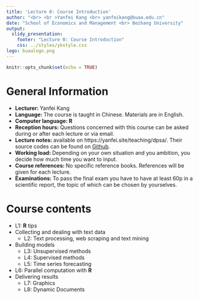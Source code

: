 ```yaml
---
title: 'Lecture 0: Course Introduction'
author: "<br> <br >Yanfei Kang <br> yanfeikang@buaa.edu.cn"
date: "School of Economics and Management <br> Beihang University"
output:
  slidy_presentation:
    footer: "Lecture 0: Course Introduction"
    css: ../styles/ykstyle.css
logo: buaalogo.png
---
```


```r
knitr::opts_chunk$set(echo = TRUE)
```

# General Information

- **Lecturer: ** Yanfei Kang 
- **Language: **The course is taught in Chinese. Materials are in
English.
- **Computer language: R**
- **Reception hours: **Questions concerned with this course can be asked during or after each lecture or via email.
- **Lecture notes: ** available on https://yanfei.site/teaching/dpsa/. Their source codes can be found on  [Github](https://github.com/ykang/Data-Processing-and-Statistical-Analysis).
- **Working load: **Depending on your own situation and you ambition, you decide how much time you want to input. 
- **Course references: ** No specific reference books. References will be given for each lecture.
- **Examinations: **To pass the final exam you have to have at least 60p in a scientific report, the topic of which can be chosen by yourselves.




# Course contents

- L1: **R** tips
- Collecting and dealing with text data
    + L2: Text processing, web scraping and text mining
- Building models
    + L3: Unsupervised methods
    + L4: Supervised methods
    + L5: Time series forecasting
- L6: Parallel computation with **R**
- Delivering results 
    + L7: Graphics
    + L8: Dynamic Documents



